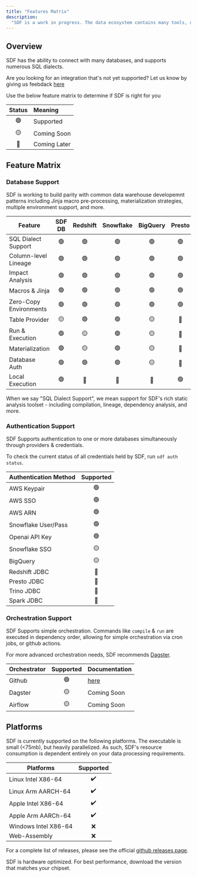 ```yaml
---
title: "Features Matrix"
description:
  "SDF is a work in progress. The data ecosystem contains many tools, databases, and more to integrate with."
---
```


## Overview
SDF has the ability to connect with many databases, and supports numerous SQL dialects.

Are you looking for an integration that's not yet supported? Let us know by giving us feebdack [here](https://www.sdf.com/support)

Use the below feature matrix to determine if SDF is right for you

| Status | Meaning        | 
|:------:|:---------------|
| 🟢     | Supported      | 
| 🟡     | Coming Soon    | 
| 🔴     | Coming Later   | 


## Feature Matrix

### Database Support
SDF is working to build parity with common data warehouse developemnt patterns including Jinja macro pre-processing, materialization strategies, multiple environment support, and more.

| Feature        | SDF DB | Redshift | Snowflake | BigQuery | Presto | Trino | Spark |
|----------------|:------:|:--------:|:---------:|:--------:|:------:|:-----:|:-----:|
| SQL Dialect Support | 🟢|   🟢      |   🟢      |   🟢     |   🟢    |   🟢  |   🟡  |
| Column-level Lineage |   🟢   |   🟢      |   🟢      |   🟢     |   🟢    |   🟢  |   🟢  |
| Impact Analysis |   🟢   |   🟢      |   🟢      |   🟢     |   🟢    |   🟢  |   🟡  |
| Macros & Jinja |   🟢   |   🟢      |   🟢      |   🟢     |   🟢    |   🟢  |   🟢  |
| Zero-Copy Environments |   🟢   |   🟢      |   🟢      |   🟢     |   🟢    |   🟢  |   🟢  |
| Table Provider |   🟡   |   🟢      |   🟢      |   🟡     |   🔴    |   🔴  |   🔴  |
| Run & Execution|   🟢   |   🟡      |   🟢      |   🟡     |   🔴    |   🔴  |   🔴  |
| Materialization|   🟢   |   🟡      |   🟢      |   🟡     |   🔴    |   🔴  |   🔴  |
| Database Auth  |   🟢   |   🟢      |   🟢      |   🟡     |   🔴    |   🔴  |   🔴  |
| Local Execution|   🟢   |   🔴      |   🔴      |   🔴     |   🟢    |   🟢  |   🔴  |

<Note>
  When we say "SQL Dialect Support", we mean support for SDF's rich static analysis toolset - including compilation, lineage, dependency analysis, and more.
</Note>

### Authentication Support
SDF Supports authentication to one or more databases simultaneously through providers & credentials.

To check the current status of all credentials held by SDF, run `sdf auth status`.

| Authentication Method | Supported |
|-----------------------|:---------:|
| AWS Keypair           | 🟢        |
| AWS SSO               | 🟢        |
| AWS ARN               | 🟢        |
| Snowflake User/Pass   | 🟢        |
| Openai API Key        | 🟢        |
| Snowflake SSO         | 🟡        |
| BigQuery              | 🟡        |
| Redshift JDBC         | 🔴        |
| Presto JDBC           | 🔴        |
| Trino JDBC            | 🔴        |
| Spark JDBC            | 🔴        |


### Orchestration Support
SDF Supports simple orchestration. Commands like `compile` & `run` are executed in dependency order, allowing for simple orchestration via cron jobs, or github actions.

For more advanced orchestration needs, SDF recommends [Dagster](https://dagster.com).

| Orchestrator | Supported | Documentation |
|--------------|:---------:|:--------------|
| Github       | 🟢        | [here](https://github.com/sdf-labs/sdf-action) |
| Dagster      | 🟡        | Coming Soon  |
| Airflow      | 🟡        | Coming Soon  |

## Platforms

SDF is currently supported on the following platforms. The executable is small
(\<75mb), but heavily parallelized. As such, SDF's resource consumption is
dependent entirely on your data processing requirements.

| Platforms            | Supported |
| -------------------- | :-------: |
| Linux Intel X86-64   |    ✔️     |
| Linux Arm AARCH-64   |    ✔️     |
| Apple Intel X86-64   |    ✔️     |
| Apple Arm AARCh-64   |    ✔️     |
| Windows Intel X86-64 |    ❌     |
| Web-Assembly         |    ❌     |

For a complete list of releases, please see the official
[github releases page](https://github.com/sdf-labs/sdf-cli/releases).

<Tip>
  SDF is hardware optimized. For best performance, download the version that
  matches your chipset.
</Tip>
